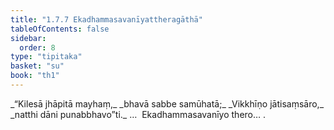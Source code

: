 ```yaml
---
title: "1.7.7 Ekadhammasavanīyattheragāthā"
tableOfContents: false
sidebar:
  order: 8
type: "tipitaka"
basket: "su"
book: "th1"
---
```



<DynamicBreadcrumb />

<Division number="67" book="th1" bookNo="19" page="234">

<Paragraph number="151" type="verses" book="th1">
_“Kilesā jhāpitā mayhaṃ,_  
_bhavā sabbe samūhatā;_  
_Vikkhīṇo jātisaṃsāro,_  
_natthi dāni punabbhavo”ti._  


</Paragraph>
</Division>

<Paragraph number="152" type="center" book="th1">
…  Ekadhammasavanīyo thero… .
</Paragraph>